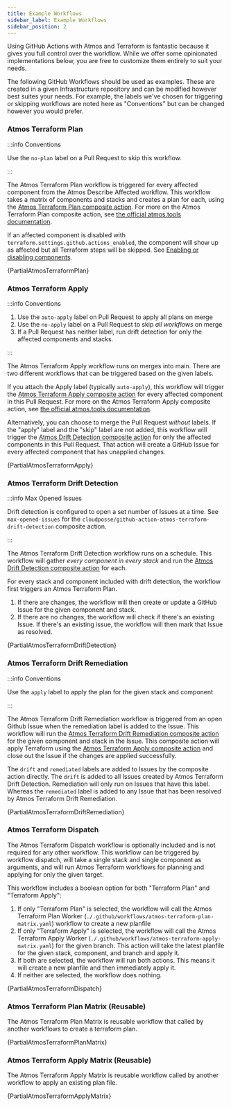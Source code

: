 ```yaml
---
title: Example Workflows
sidebar_label: Example Workflows
sidebar_position: 2
---
```


<Intro>
  Using GitHub Actions with Atmos and Terraform is fantastic because it gives you full control over the workflow. While we offer some opinionated implementations below, you are free to customize them entirely to suit your needs.
</Intro>

The following GitHub Workflows should be used as examples. These are created in a given Infrastructure repository and can be modified however best suites your needs. For example, the labels we've chosen for triggering or skipping workflows are noted here as "Conventions" but can be changed however you would prefer.

### Atmos Terraform Plan

:::info Conventions

Use the `no-plan` label on a Pull Request to skip this workflow.

:::

The Atmos Terraform Plan workflow is triggered for every affected component from the Atmos Describe Affected workflow. This workflow takes a matrix of components and stacks and creates a plan for each, using the [Atmos Terraform Plan composite action](https://github.com/cloudposse/github-action-atmos-terraform-plan). For more on the Atmos Terraform Plan composite action, see [the official atmos.tools documentation](https://atmos.tools/integrations/github-actions/atmos-terraform-plan).

If an affected component is disabled with `terraform.settings.github.actions_enabled`, the component will show up as affected but all Terraform steps will be skipped. See [Enabling or disabling components](#enabling-or-disabling-components).

<CollapsibleText type="medium">
  <CodeBlock language="yaml" title=".github/workflows/atmos-terraform-plan.yaml">{PartialAtmosTerraformPlan}</CodeBlock>
</CollapsibleText>

### Atmos Terraform Apply

:::info Conventions

1. Use the `auto-apply` label on Pull Request to apply all plans on merge
1. Use the `no-apply` label on a Pull Request to skip _all workflows_ on merge
1. If a Pull Request has neither label, run drift detection for only the affected components and stacks.

:::

The Atmos Terraform Apply workflow runs on merges into main. There are two different workflows that can be triggered based on the given labels.

If you attach the Apply label (typically `auto-apply`), this workflow will trigger the [Atmos Terraform Apply composite action](https://github.com/cloudposse/github-action-atmos-terraform-apply) for every affected component in this Pull Request. For more on the Atmos Terraform Apply composite action, see [the official atmos.tools documentation](https://atmos.tools/integrations/github-actions/atmos-terraform-apply).

Alternatively, you can choose to merge the Pull Request _without_ labels. If the "apply" label and the "skip" label are not added, this workflow will trigger the [Atmos Drift Detection composite action](https://github.com/cloudposse/github-action-atmos-terraform-drift-detection) for only the affected components in this Pull Request. That action will create a GitHub Issue for every affected component that has unapplied changes.

<CollapsibleText type="medium">
  <CodeBlock language="yaml" title=".github/workflows/atmos-terraform-apply.yaml">{PartialAtmosTerraformApply}</CodeBlock>
</CollapsibleText>

### Atmos Terraform Drift Detection

:::info Max Opened Issues

Drift detection is configured to open a set number of Issues at a time. See `max-opened-issues` for the `cloudposse/github-action-atmos-terraform-drift-detection` composite action.

:::

The Atmos Terraform Drift Detection workflow runs on a schedule. This workflow will gather _every component in every stack_ and run the [Atmos Drift Detection composite action](https://github.com/cloudposse/github-action-atmos-terraform-drift-detection) for each.

For every stack and component included with drift detection, the workflow first triggers an Atmos Terraform Plan.

1. If there are changes, the workflow will then create or update a GitHub Issue for the given component and stack.
2. If there are no changes, the workflow will check if there's an existing Issue. If there's an existing issue, the workflow will then mark that Issue as resolved.

<CollapsibleText type="medium">
  <CodeBlock language="yaml" title=".github/workflows/atmos-terraform-drift-detection.yaml">{PartialAtmosTerraformDriftDetection}</CodeBlock>
</CollapsibleText>

### Atmos Terraform Drift Remediation

:::info Conventions

Use the `apply` label to apply the plan for the given stack and component

:::

The Atmos Terraform Drift Remediation workflow is triggered from an open Github Issue when the remediation label is added to the Issue. This workflow will run the [Atmos Terraform Drift Remediation composite action](https://github.com/cloudposse/github-action-atmos-terraform-drift-remediation) for the given component and stack in the Issue. This composite action will apply Terraform using the [Atmos Terraform Apply composite action](https://github.com/cloudposse/github-action-atmos-terraform-apply) and close out the Issue if the changes are applied successfully.

The `drift` and `remediated` labels are added to Issues by the composite action directly. The `drift` is added to all Issues created by Atmos Terraform Drift Detection. Remediation will only run on Issues that have this label. Whereas the `remediated` label is added to any Issue that has been resolved by Atmos Terraform Drift Remediation.

<CollapsibleText type="medium">
  <CodeBlock language="yaml" title=".github/workflows/atmos-terraform-drift-remediation.yaml">{PartialAtmosTerraformDriftRemediation}</CodeBlock>
</CollapsibleText>

### Atmos Terraform Dispatch

The Atmos Terraform Dispatch workflow is optionally included and is not required for any other workflow. This workflow can be triggered by workflow dispatch, will take a single stack and single component as arguments, and will run Atmos Terraform workflows for planning and applying for only the given target.

This workflow includes a boolean option for both "Terraform Plan" and "Terraform Apply":

1. If only "Terraform Plan" is selected, the workflow will call the Atmos Terraform Plan Worker (`./.github/workflows/atmos-terraform-plan-matrix.yaml`) workflow to create a new planfile
1. If only "Terraform Apply" is selected, the workflow will call the Atmos Terraform Apply Worker (`./.github/workflows/atmos-terraform-apply-matrix.yaml`) for the given branch. This action will take the latest planfile for the given stack, component, and branch and apply it.
1. If both are selected, the workflow will run both actions. This means it will create a new planfile and then immediately apply it.
1. If neither are selected, the workflow does nothing.

<CollapsibleText type="medium">
  <CodeBlock language="yaml" title=".github/workflows/atmos-terraform-dispatch.yaml">{PartialAtmosTerraformDispatch}</CodeBlock>
</CollapsibleText>

### Atmos Terraform Plan Matrix (Reusable)

The Atmos Terraform Plan Matrix is reusable workflow that called by another workflows to create a terraform plan.

<CollapsibleText type="medium">
  <CodeBlock language="yaml" title=".github/workflows/atmos-terraform-plan-matrix.yaml">{PartialAtmosTerraformPlanMatrix}</CodeBlock>
</CollapsibleText>

### Atmos Terraform Apply Matrix (Reusable)

The Atmos Terraform Apply Matrix is reusable workflow called by another workflow to apply an existing plan file.

<CollapsibleText type="medium">
  <CodeBlock language="yaml" title=".github/workflows/atmos-terraform-apply-matrix.yaml">{PartialAtmosTerraformApplyMatrix}</CodeBlock>
</CollapsibleText>
